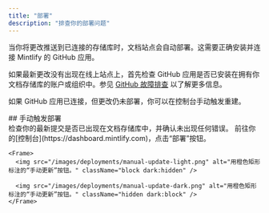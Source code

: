 ```yaml
---
title: "部署"
description: "排查你的部署问题"
---
```


当你将更改推送到已连接的存储库时，文档站点会自动部署。这需要正确安装并连接 Mintlify 的 GitHub 应用。

如果最新更改没有出现在线上站点上，首先检查 GitHub 应用是否已安装在拥有你文档存储库的账户或组织中。参见 [GitHub 故障排查](/zh/deploy/github#troubleshooting) 以了解更多信息。

如果 GitHub 应用已连接，但更改仍未部署，你可以在控制台手动触发重建。

<div id="manually-triggering-a-deployment">
  ## 手动触发部署
</div>

<Steps>
  <Step title="确认你的最新提交已成功。">
    检查你的最新提交是否已出现在文档存储库中，并确认未出现任何错误。
  </Step>

  <Step title="手动触发部署。">
    前往你的[控制台](https://dashboard.mintlify.com)，点击“部署”按钮。

    <Frame>
      <img src="/images/deployments/manual-update-light.png" alt="用橙色矩形标注的“手动更新”按钮。" className="block dark:hidden" />

      <img src="/images/deployments/manual-update-dark.png" alt="用橙色矩形标注的“手动更新”按钮。" className="hidden dark:block" />
    </Frame>
  </Step>
</Steps>